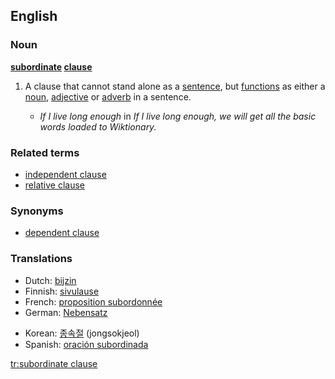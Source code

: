 ==English==

===Noun===
'''[[subordinate]] [[clause]]'''

# {{grammar}} A clause that cannot stand alone as a [[sentence]], but [[function]]s as either a [[noun]], [[adjective]] or [[adverb]] in a sentence.
#* ''If I live long enough'' in ''If I live long enough, we will get all the basic words loaded to Wiktionary.''

===Related terms===
*[[independent clause]]
*[[relative clause]]

===Synonyms===
* [[dependent clause]]

===Translations===
{{rfc-level|Translations at L3+ (AutoFormat would have corrected level of Related terms)}}

{{trans-top|a clause that cannot stand alone}}
*Dutch: [[bijzin]] {{m}}
*Finnish: [[sivulause]]
*French: [[proposition subordonnée]] {{f}}
*German: [[Nebensatz]] {{m}}
{{trans-mid}}
*Korean: [[종속절]] (jongsokjeol)
*Spanish: [[oración subordinada]] {{f}}
{{trans-bottom}}

[[tr:subordinate clause]]